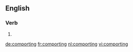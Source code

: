 ==English==

===Verb===
{{head|en|present participle}}

# {{present participle of|comport|lang=en}}

[[de:comporting]]
[[fr:comporting]]
[[nl:comporting]]
[[vi:comporting]]